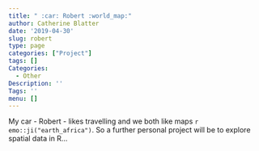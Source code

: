 ```yaml
---
title: " :car: Robert :world_map:"
author: Catherine Blatter
date: '2019-04-30'
slug: robert
type: page
categories: ["Project"]
tags: []
Categories:
  - Other
Description: ''
Tags: ''
menu: []
---
```


My car - Robert - likes travelling and we both like maps `r emo::ji("earth_africa")`. 
So a further personal project will be to explore spatial data in R...